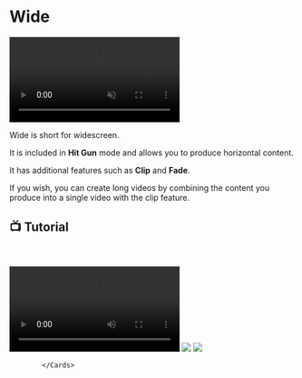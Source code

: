 
# Wide

<video autoPlay muted loop controls>
  <source src="https://forum.ve3.plus/assets/files/2024-04-28/docs-english/genis.mp4" type="video/mp4" />
  Your browser does not support the video tag.
</video>

Wide is short for widescreen.

It is included in **Hit Gun** mode and allows you to produce horizontal content.

It has additional features such as **Clip** and **Fade**.

If you wish, you can create long videos by combining the content you produce into a single video with the clip feature.

## 📺 Tutorial
    

<video controls>
  <source src="https://forum.ve3.plus/assets/files/2024-04-28/docs-english-tutorials/yatay.mp4" type="video/mp4" />
  Your browser does not support the video tag.
</video>



  <Cards num={2}>
              <Card title="Clip" image href="/hitgun/wide/clip">
                        <Image src={clip} />
              </Card>
              <Card title="Fade" image href="/hitgun/wide/fade">
                        <Image src={fade} />
              </Card>

            </Cards>